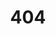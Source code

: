 ---
title: '404'
template: splash
editUrl: false
hero:
  title: '404'
  tagline: Halaman tidak ditemukan. Cek kembali kolom URL atau gunakan fitur pencarian.
---